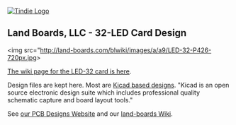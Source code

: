 <a href="https://www.tindie.com/products/land_boards/i2c-temperature-sensor-i2c-temp-01/" >
<img src="http://land-boards.com/tindie/tindie-larges-v2.png" alt="Tindie Logo">
</img></a>

== Land Boards, LLC - 32-LED Card Design ==

<img src="http://land-boards.com/blwiki/images/a/a9/LED-32-P426-720px.jpg></img>

[http://land-boards.com/blwiki/index.php?title=LED-32 The wiki page for the LED-32 card is here].

Design files are kept here. Most are [http://www.kicad-pcb.org/display/KICAD/KiCad+EDA+Software+Suite/ Kicad based designs].
"Kicad is an open source electronic design suite which includes professional quality schematic capture and board layout tools."

See [http://land-boards.com/content/ our PCB Designs Website] and our [http://land-boards.com/blwiki/ land-boards Wiki].
